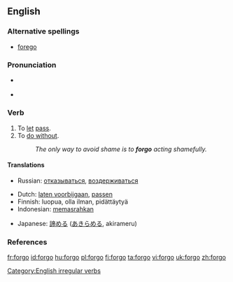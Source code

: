 ==English==

===Alternative spellings===
* [[forego]]

===Pronunciation===
* {{a|UK}} {{IPA|/fɔː'gəʊ/}}
* {{a|US}} {{IPA|/ˈfɔɻ.goʊ/|/fɔɻˈgoʊ/}}

===Verb===
{{en-verb|forgoes|forgoing|forwent|forgone}}

# To [[let]] [[pass]].
# To [[do without]].
#: ''The only way to avoid shame is to '''forgo''' acting shamefully.''

====Translations====
{{trans-top|to let pass}}
{{trans-mid}}
{{trans-bottom}}

{{trans-top|To do without}}
* Russian: [[отказываться]], [[воздерживаться]]
{{trans-mid}}
{{trans-bottom}}

{{checktrans-top}}
* Dutch: [[laten voorbijgaan]], [[passen]]
* Finnish: luopua, olla ilman, pidättäytyä
* Indonesian: [[pasrah|memasrahkan]]
{{trans-mid}}
* Japanese: [[諦める]] ([[あきらめる]], akirameru)
{{trans-bottom}}

===References===
{{R:Century 1911}}
{{R:Webster 1913}}

[[Category:English irregular verbs]]

[[fr:forgo]]
[[id:forgo]]
[[hu:forgo]]
[[pl:forgo]]
[[fi:forgo]]
[[ta:forgo]]
[[vi:forgo]]
[[uk:forgo]]
[[zh:forgo]]